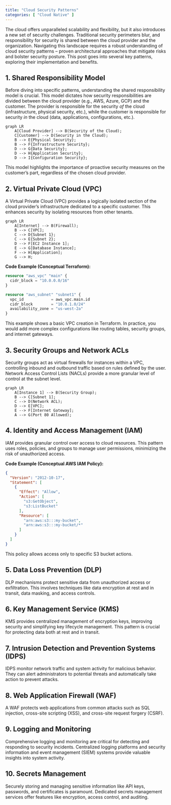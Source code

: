 ```yaml
---
title: "Cloud Security Patterns"
categories: [ "Cloud Native" ]
---
```



The cloud offers unparalleled scalability and flexibility, but it also introduces a new set of security challenges.  Traditional security perimeters blur, and responsibility for security is shared between the cloud provider and the organization.  Navigating this landscape requires a robust understanding of cloud security patterns – proven architectural approaches that mitigate risks and bolster security posture.  This post goes into several key patterns, exploring their implementation and benefits.


## 1. Shared Responsibility Model

Before diving into specific patterns, understanding the shared responsibility model is crucial. This model dictates how security responsibilities are divided between the cloud provider (e.g., AWS, Azure, GCP) and the customer.  The provider is responsible for the security *of* the cloud (infrastructure, physical security, etc.), while the customer is responsible for security *in* the cloud (data, applications, configurations, etc.).

```mermaid
graph LR
    A[Cloud Provider] --> B(Security of the Cloud);
    C[Customer] --> D(Security in the Cloud);
    B --> E{Physical Security};
    B --> F{Infrastructure Security};
    D --> G{Data Security};
    D --> H{Application Security};
    D --> I{Configuration Security};
```

This model highlights the importance of proactive security measures on the customer's part, regardless of the chosen cloud provider.


## 2. Virtual Private Cloud (VPC)

A Virtual Private Cloud (VPC) provides a logically isolated section of the cloud provider's infrastructure dedicated to a specific customer. This enhances security by isolating resources from other tenants.

```mermaid
graph LR
    A[Internet] --> B(Firewall);
    B --> C[VPC];
    C --> D{Subnet 1};
    C --> E{Subnet 2};
    D --> F[EC2 Instance 1];
    E --> G[Database Instance];
    F --> H[Application];
    G --> H;
```

**Code Example (Conceptual Terraform):**

```terraform
resource "aws_vpc" "main" {
  cidr_block = "10.0.0.0/16"
}

resource "aws_subnet" "subnet1" {
  vpc_id            = aws_vpc.main.id
  cidr_block        = "10.0.1.0/24"
  availability_zone = "us-west-2a"
}
```

This example shows a basic VPC creation in Terraform.  In practice, you would add more complex configurations like routing tables, security groups, and internet gateways.


## 3. Security Groups and Network ACLs

Security groups act as virtual firewalls for instances within a VPC, controlling inbound and outbound traffic based on rules defined by the user. Network Access Control Lists (NACLs) provide a more granular level of control at the subnet level.

```mermaid
graph LR
    A[Instance 1] --> B(Security Group);
    B --> C[Subnet 1];
    C --> D(Network ACL);
    D --> E[VPC];
    E --> F[Internet Gateway];
    A --> G(Port 80 Allowed);
```


## 4. Identity and Access Management (IAM)

IAM provides granular control over access to cloud resources.  This pattern uses roles, policies, and groups to manage user permissions, minimizing the risk of unauthorized access.

**Code Example (Conceptual AWS IAM Policy):**

```json
{
  "Version": "2012-10-17",
  "Statement": [
    {
      "Effect": "Allow",
      "Action": [
        "s3:GetObject",
        "s3:ListBucket"
      ],
      "Resource": [
        "arn:aws:s3:::my-bucket",
        "arn:aws:s3:::my-bucket/*"
      ]
    }
  ]
}
```

This policy allows access only to specific S3 bucket actions.


## 5. Data Loss Prevention (DLP)

DLP mechanisms protect sensitive data from unauthorized access or exfiltration. This involves techniques like data encryption at rest and in transit, data masking, and access controls.


## 6. Key Management Service (KMS)

KMS provides centralized management of encryption keys, improving security and simplifying key lifecycle management. This pattern is crucial for protecting data both at rest and in transit.


## 7. Intrusion Detection and Prevention Systems (IDPS)

IDPS monitor network traffic and system activity for malicious behavior. They can alert administrators to potential threats and automatically take action to prevent attacks.


## 8. Web Application Firewall (WAF)

A WAF protects web applications from common attacks such as SQL injection, cross-site scripting (XSS), and cross-site request forgery (CSRF).


## 9. Logging and Monitoring

Comprehensive logging and monitoring are critical for detecting and responding to security incidents.  Centralized logging platforms and security information and event management (SIEM) systems provide valuable insights into system activity.


## 10. Secrets Management

Securely storing and managing sensitive information like API keys, passwords, and certificates is paramount. Dedicated secrets management services offer features like encryption, access control, and auditing.




